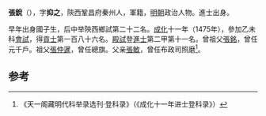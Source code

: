 {{Otheruses|other=名为张锐的其他人物|张锐}}
{{Otheruses|other=名为张抑之的其他人物|张抑之}}

'''張銳'''（{{bd|1439年||？}}），字'''抑之'''，陝西鞏昌府秦州人，軍籍，[[明朝|明朝]]政治人物。進士出身。

早年出身國子生，后中举陝西鄉試第二十二名。[[成化|成化]]十一年（1475年），參加乙未科[[會試|會試]]，得[[貢士|貢士]]第一百八十六名。[[殿試|殿試]]登[[進士|進士]]第二甲第十一名。曾祖父[[張銘|張銘]]，曾任元千戶。祖父[[張仲暹|張仲暹]]，曾任總旗。父亲[[張敏|張敏]]，曾任布政司照磨<ref>《天一阁藏明代科举录选刊·登科录》（《成化十一年进士登科录》）</ref>。

==参考==
{{reflist}}
{{明朝人物小作品}}
{{成化十一年乙未科殿試金榜}}